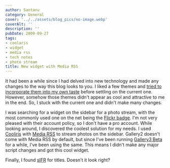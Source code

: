 ```yaml
---
author: Santanu
category: General
cover: '../../assets/blog_pics/no-image.webp'
coverAlt: ''
description: ''
pubDate: 2009-09-27
tags:
- coolaris
- widget
- media rss
- tech notes
- photo stream
title: New widget with Media RSS
---
```


It had been a while since I had delved into new technology and made any changes to the way this blog looks to you. I liked a few themes and [tried to incorporate them into my own taste](http://blog.santm.com/?theme=EG) before settling on the current one. However, somehow those themes didn't appear as cool and attractive to me in the end. So, I stuck with the current one and didn't make many changes.

I was searching for a widget on the sidebar for a photo stream, with the most commonly used one on the net being the [Flickr badge](http://www.flickr.com/badge.gne "Flickr Badge"). I'm not very pleased with their account policy, so I don't have a pro account. While looking around, I discovered the coolest solution for my needs. I used [Cooliris](http://www.cooliris.com/) with [Media RSS](http://en.wikipedia.org/wiki/Media_RSS) to stream photos on the sidebar. Gallery2 doesn't come with Media RSS by default, but since I've been running [Gallery3 Beta](http://blog.santm.com/2009/05/08/gallerry-3-sneak-peak) for a while, I've been using the same. This means I didn't make any major script changes and got this cool widget.

Finally, I found [sIFR](http://www.mikeindustries.com/blog/sifr/) for titles. Doesn't it look right?